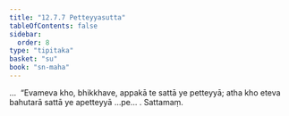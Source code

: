 ```yaml
---
title: "12.7.7 Petteyyasutta"
tableOfContents: false
sidebar:
  order: 8
type: "tipitaka"
basket: "su"
book: "sn-maha"
---
```



<DynamicBreadcrumb />

<Division number="1137" book="sn-maha">

<Paragraph number="2448" book="sn-maha">
…  “Evameva kho, bhikkhave, appakā te sattā ye petteyyā; atha kho eteva bahutarā sattā ye apetteyyā …pe… .

</Paragraph>
</Division>

<Paragraph number="2449" type="center" book="sn-maha">
Sattamaṃ.
</Paragraph>